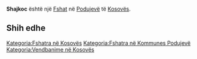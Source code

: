 {{Fshat në Kosovës
 | Emri                = Shajkoc
| sqi_N_name = Shajkoc
| sqi_N_FULL_NAME_RO = Shajkoc
| sqi_N_FULL_NAME_ND_RO = Shajkoc
| sqi_N_SORT_NAME_RG = SHAJKOC
| sqi_N_FULL_NAME_RG = Shajkoc
| sqi_N_FULL_NAME_ND_RG = Shajkoc
| sqi_V_name = Shajkofci
| sqi_V_FULL_NAME_RO = Shajkofci Albaniku Shajkofc Shajkovc Albanik Sajkovc
| sqi_V_FULL_NAME_ND_RO = Shajkofci Albaniku Shajkofc Shajkovc Albanik Sajkovc
| sqi_V_SORT_NAME_RG = SHAJKOFCI ALBANIKU SHAJKOFC SHAJKOVC ALBANIK SAJKOVC
| sqi_V_FULL_NAME_RG = Shajkofci Albaniku Shajkofc Shajkovc Albanik Sajkovc
| sqi_V_FULL_NAME_ND_RG = Shajkofci Albaniku Shajkofc Shajkovc Albanik Sajkovc
| srp_N_name = Šajkovac
| srp_N_FULL_NAME_RO = Šajkovac
| srp_N_FULL_NAME_ND_RO = Sajkovac
| srp_N_SORT_NAME_RG = SAJKOVAC
| srp_N_FULL_NAME_RG = Šajkovac
| srp_N_FULL_NAME_ND_RG = Sajkovac
| srp_NS_name = Шајковац
| srp_NS_FULL_NAME_RO = Шајковац
| srp_NS_FULL_NAME_ND_RO = Шајковац
| srp_NS_SORT_NAME_RG = ШАЈКОВАЦ
| srp_NS_FULL_NAME_RG = Шајковац
| srp_NS_FULL_NAME_ND_RG = Шајковац

 | Emri (Rasa dhanore) = 
 | Figura              = 
 | Shteti              = Kosovo
 | Komuna              = Podujevë
 | Kodi postar         = 
 | Sipërfaqja          = 

 | Popullsia           = 

 | Regj. i popullsisë  = 
 | Dend. e popullsisë  = 
 | Faqja zyrtare       = 
 <!--- Koordinatat ----> 
 | Gjerësia            = 42.863426
 | Gjatësia            = 21.239013
 | Lartësia            = 
}}
'''Shajkoc''' është një [[Fshat]] në [[Podujevë]] të [[Kosovës]].

<!-- == Gjeografia == -->
<!-- == Historia == -->
<!-- == Demografia == -->
== Shih edhe ==
{{Komuna Podujevë}}
{{Kosovo-Administrata-Cung}}

[[Kategoria:Fshatra në Kosovës]]
[[Kategoria:Fshatra në Kommunes Podujevë]]
[[Kategoria:Vendbanime në Kosovës]]
